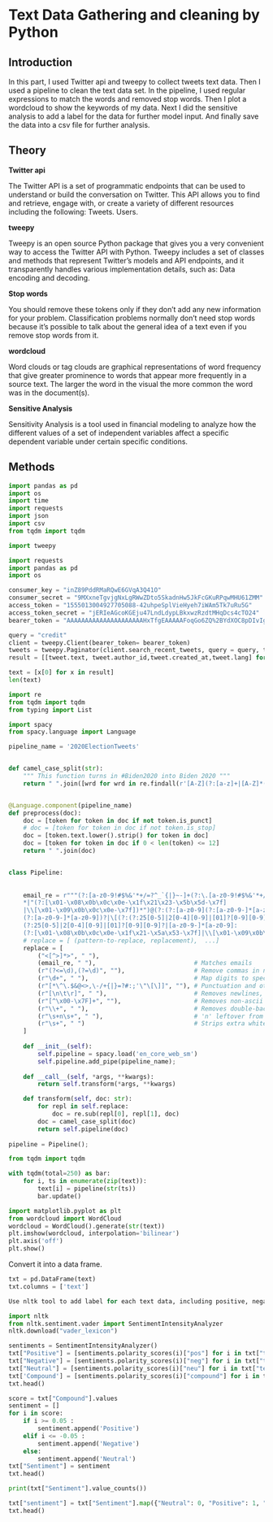 # Text Data Gathering and cleaning by Python

## Introduction

In this part, I used Twitter api and tweepy to collect tweets text data. Then I used a pipeline to clean the text data set. In the pipeline, I used regular expressions to match the words and removed stop words. Then I plot a wordcloud to show the keywords of my data. Next I did the sensitive analysis to add a label for the data for further model input. And finally save the data into a csv file for further analysis.

## Theory

**Twitter api**

The Twitter API is a set of programmatic endpoints that can be used to understand or build the conversation on Twitter. This API allows you to find and retrieve, engage with, or create a variety of different resources including the following: Tweets. Users.

**tweepy**

Tweepy is an open source Python package that gives you a very convenient way to access the Twitter API with Python. Tweepy includes a set of classes and methods that represent Twitter's models and API endpoints, and it transparently handles various implementation details, such as: Data encoding and decoding.

**Stop words**

You should remove these tokens only if they don't add any new information for your problem. Classification problems normally don't need stop words because it's possible to talk about the general idea of a text even if you remove stop words from it.

**wordcloud**

Word clouds or tag clouds are graphical representations of word frequency that give greater prominence to words that appear more frequently in a source text. The larger the word in the visual the more common the word was in the document(s).

**Sensitive Analysis**

Sensitivity Analysis is a tool used in financial modeling to analyze how the different values of a set of independent variables affect a specific dependent variable under certain specific conditions.

## Methods


```{python}
import pandas as pd
import os
import time
import requests
import json
import csv
from tqdm import tqdm

import tweepy

import requests
import pandas as pd
import os
```

```{python}
consumer_key = "inZ89PddRMaRQwE6GVqA3Q41O"
consumer_secret = "9MXxneTgvjgNxLgRWwZDto5SkadnHw5JkFcGKuRPqwMHU61ZMM"
access_token = "1555013004927705088-42uhpeSplVieHyeh7iWAm5Tk7uRu5G"
access_token_secret = "jERIeAGcoKGEju47LndLdypLBkxwzRzdtMHqDcs4cTO24"
bearer_token = "AAAAAAAAAAAAAAAAAAAAAHxTfgEAAAAAFoqGo6ZQ%2BYdXOC8pDIvIgRX0jJM%3DCnfeZi86Klf8HPAGUap5AoUjQN754ki2jjomd4ZhTLtcwGpg6q"
```

```{python}
query = "credit"
client = tweepy.Client(bearer_token= bearer_token)
tweets = tweepy.Paginator(client.search_recent_tweets, query = query, tweet_fields = ['text','author_id','created_at','lang'], max_results = 100).flatten(limit=250)
result = [[tweet.text, tweet.author_id,tweet.created_at,tweet.lang] for tweet in tweets]

```

```{python}
text = [x[0] for x in result]
len(text)
```

```{python}
import re
from tqdm import tqdm
from typing import List

import spacy
from spacy.language import Language

pipeline_name = '2020ElectionTweets'


def camel_case_split(str):
    """ This function turns in #Biden2020 into Biden 2020 """
    return " ".join([wrd for wrd in re.findall(r'[A-Z](?:[a-z]+|[A-Z]*(?=[A-Z]|$))', str)])


@Language.component(pipeline_name)
def preprocess(doc):
    doc = [token for token in doc if not token.is_punct]
    # doc = [token for token in doc if not token.is_stop]
    doc = [token.text.lower().strip() for token in doc]
    doc = [token for token in doc if 0 < len(token) <= 12]
    return " ".join(doc)


class Pipeline:
    
    
    email_re = r"""(?:[a-z0-9!#$%&'*+/=?^_`{|}~-]+(?:\.[a-z0-9!#$%&'*+/=?^_`{|}~-]+)
    *|"(?:[\x01-\x08\x0b\x0c\x0e-\x1f\x21\x23-\x5b\x5d-\x7f]
    |\\[\x01-\x09\x0b\x0c\x0e-\x7f])*")@(?:(?:[a-z0-9](?:[a-z0-9-]*[a-z0-9])?\.)+[a-z0-9]
    (?:[a-z0-9-]*[a-z0-9])?|\[(?:(?:25[0-5]|2[0-4][0-9]|[01]?[0-9][0-9]?)\.){3}
    (?:25[0-5]|2[0-4][0-9]|[01]?[0-9][0-9]?|[a-z0-9-]*[a-z0-9]:
    (?:[\x01-\x08\x0b\x0c\x0e-\x1f\x21-\x5a\x53-\x7f]|\\[\x01-\x09\x0b\x0c\x0e-\x7f])+)\])"""
    # replace = [ (pattern-to-replace, replacement),  ...]
    replace = [
        ("<[^>]*>", " "),
        (email_re, " "),                           # Matches emails
        (r"(?<=\d),(?=\d)", ""),                   # Remove commas in numbers
        (r"\d+", " "),                             # Map digits to special token <numbr>
        (r"[*\^\.$&@<>,\-/+{|}=?#:;'\"\[\]]", ""), # Punctuation and other junk
        (r"[\n\t\r]", " "),                        # Removes newlines, tabs, creturn
        (r"[^\x00-\x7F]+", ""),                    # Removes non-ascii chars
        (r"\\+", " "),                             # Removes double-backslashs
        (r"\s+n\s+", " "),                         # 'n' leftover from \\n
        (r"\s+", " ")                              # Strips extra whitespace
    ]
    
    def __init__(self):
        self.pipeline = spacy.load('en_core_web_sm')
        self.pipeline.add_pipe(pipeline_name);
        
    def __call__(self, *args, **kwargs):
        return self.transform(*args, **kwargs)

    def transform(self, doc: str):
        for repl in self.replace:
            doc = re.sub(repl[0], repl[1], doc)
        doc = camel_case_split(doc)
        return self.pipeline(doc)
    
pipeline = Pipeline();
```

```{python}
from tqdm import tqdm

with tqdm(total=250) as bar:
    for i, ts in enumerate(zip(text)):
        text[i] = pipeline(str(ts))
        bar.update()
```

```{python}
import matplotlib.pyplot as plt
from wordcloud import WordCloud
wordcloud = WordCloud().generate(str(text))
plt.imshow(wordcloud, interpolation='bilinear')
plt.axis('off')
plt.show()
```

Convert it into a data frame.

```{python}
txt = pd.DataFrame(text)
txt.columns = ['text']
```

```{python}
Use nltk tool to add label for each text data, including positive, negative and neutral sentiments.
```

```{python}
import nltk
from nltk.sentiment.vader import SentimentIntensityAnalyzer
nltk.download("vader_lexicon")
```

```{python}
sentiments = SentimentIntensityAnalyzer()
txt["Positive"] = [sentiments.polarity_scores(i)["pos"] for i in txt["text"]]
txt["Negative"] = [sentiments.polarity_scores(i)["neg"] for i in txt["text"]]
txt["Neutral"] = [sentiments.polarity_scores(i)["neu"] for i in txt["text"]]
txt['Compound'] = [sentiments.polarity_scores(i)["compound"] for i in txt["text"]]
txt.head()
```

```{python}
score = txt["Compound"].values
sentiment = []
for i in score:
    if i >= 0.05 :
        sentiment.append('Positive')
    elif i <= -0.05 :
        sentiment.append('Negative')
    else:
        sentiment.append('Neutral')
txt["Sentiment"] = sentiment
txt.head()
```

```{python}
print(txt["Sentiment"].value_counts())
```

```{python}
txt["sentiment"] = txt["Sentiment"].map({"Neutral": 0, "Positive": 1, "Negative": 2})
txt.head()
```


